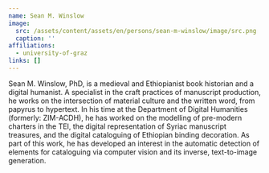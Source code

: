 ```yaml
---
name: Sean M. Winslow
image:
  src: /assets/content/assets/en/persons/sean-m-winslow/image/src.png
  caption: ''
affiliations:
  - university-of-graz
links: []
---
```

Sean M. Winslow, PhD, is a medieval and Ethiopianist book historian and a digital humanist. A specialist in the craft practices of manuscript production, he works on the intersection of material culture and the written word, from papyrus to hypertext. In his time at the Department of Digital Humanities (formerly: ZIM-ACDH), he has worked on the modelling of pre-modern charters in the TEI, the digital representation of Syriac manuscript treasures, and the digital cataloguing of Ethiopian binding decoration. As part of this work, he has developed an interest in the automatic detection of elements for cataloguing via computer vision and its inverse, text-to-image generation.
